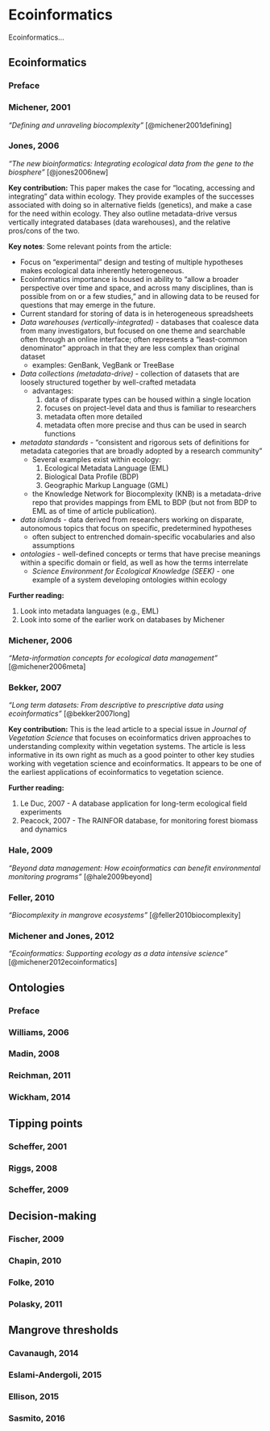 # Ecoinformatics

Ecoinformatics...

## Ecoinformatics

### Preface

### Michener, 2001

*"Defining and unraveling biocomplexity"* [@michener2001defining]

### Jones, 2006

*"The new bioinformatics: Integrating ecological data from the gene to the biosphere"* [@jones2006new]

**Key contribution:** This paper makes the case for "locating, accessing and integrating" data within ecology. They provide examples of the successes associated with doing so in alternative fields (genetics), and make a case for the need within ecology. They also outline metadata-drive versus vertically integrated databases (data warehouses), and the relative pros/cons of the two.

**Key notes**: Some relevant points from the article:

  - Focus on "experimental" design and testing of multiple hypotheses makes ecological data inherently heterogeneous.
  - Ecoinformatics importance is housed in ability to "allow a broader perspective over time and space, and across many disciplines, than is possible from on or a few studies," and in allowing data to be reused for questions that may emerge in the future.
  - Current standard for storing of data is in heterogeneous spreadsheets
  - *Data warehouses (vertically-integrated)* - databases that coalesce data from many investigators, but focused on one theme and searchable often through an online interface; often represents a "least-common denominator" approach in that they are less complex than original dataset
    - examples: GenBank, VegBank or TreeBase
  - *Data collections (metadata-drive)* - collection of datasets that are loosely structured together by well-crafted metadata
    - advantages:
      1. data of disparate types can be housed within a single location
      2. focuses on project-level data and thus is familiar to researchers
      3. metadata often more detailed
      4. metadata often more precise and thus can be used in search functions
  - *metadata standards* - "consistent and rigorous sets of definitions for metadata categories that are broadly adopted by a research community"
    - Several examples exist within ecology:
      1. Ecological Metadata Language (EML)
      2. Biological Data Profile (BDP)
      3. Geographic Markup Language (GML)
    - the Knowledge Network for Biocomplexity (KNB) is a metadata-drive repo that provides mappings from EML to BDP (but not from BDP to EML as of time of article publication).
  - *data islands* - data derived from researchers working on disparate, autonomous topics that focus on specific, predetermined hypotheses
    - often subject to entrenched domain-specific vocabularies and also assumptions
  - *ontologies* - well-defined concepts or terms that have precise meanings within a specific domain or field, as well as how the terms interrelate
    - *Science Environment for Ecological Knowledge (SEEK)* - one example of a system developing ontologies within ecology

**Further reading:**

  1. Look into metadata languages (e.g., EML)
  2. Look into some of the earlier work on databases by Michener

### Michener, 2006

*"Meta-information concepts for ecological data management"* [@michener2006meta]


### Bekker, 2007

*"Long term datasets: From descriptive to prescriptive data using ecoinformatics"* [@bekker2007long]

**Key contribution:** This is the lead article to a special issue in *Journal of Vegetation Science* that focuses on ecoinformatics driven approaches to understanding complexity within vegetation systems. The article is less informative in its own right as much as a good pointer to other key studies working with vegetation science and ecoinformatics. It appears to be one of the earliest applications of ecoinformatics to vegetation science.

**Further reading:**

  1. Le Duc, 2007 - A database application for long-term ecological field experiments
  2. Peacock, 2007 - The RAINFOR database, for monitoring forest biomass and dynamics
  



### Hale, 2009

*"Beyond data management: How ecoinformatics can benefit environmental monitoring programs"* [@hale2009beyond]


### Feller, 2010

*"Biocomplexity in mangrove ecosystems"* [@feller2010biocomplexity]



### Michener and Jones, 2012

*"Ecoinformatics: Supporting ecology as a data intensive science"* [@michener2012ecoinformatics]



## Ontologies

### Preface

### Williams, 2006

### Madin, 2008

### Reichman, 2011

### Wickham, 2014


## Tipping points

### Scheffer, 2001

### Riggs, 2008

### Scheffer, 2009


## Decision-making

### Fischer, 2009

### Chapin, 2010

### Folke, 2010

### Polasky, 2011


## Mangrove thresholds

### Cavanaugh, 2014

### Eslami-Andergoli, 2015

### Ellison, 2015

### Sasmito, 2016
